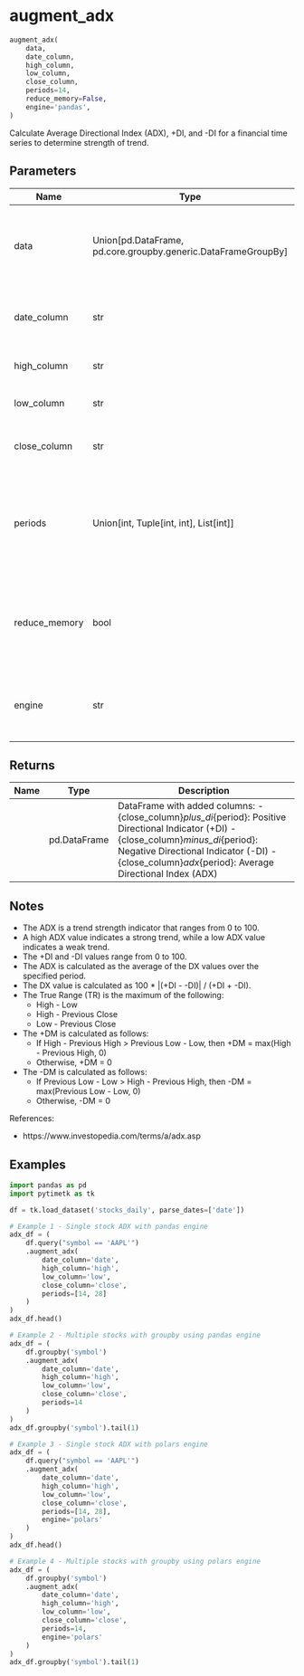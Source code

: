 # augment_adx { #pytimetk.augment_adx }

```python
augment_adx(
    data,
    date_column,
    high_column,
    low_column,
    close_column,
    periods=14,
    reduce_memory=False,
    engine='pandas',
)
```

Calculate Average Directional Index (ADX), +DI, and -DI for a financial time series to determine strength of trend.

## Parameters {.doc-section .doc-section-parameters}

| Name          | Type                                                            | Description                                                                                     | Default    |
|---------------|-----------------------------------------------------------------|-------------------------------------------------------------------------------------------------|------------|
| data          | Union\[pd.DataFrame, pd.core.groupby.generic.DataFrameGroupBy\] | Input pandas DataFrame or GroupBy object with time series data.                                 | _required_ |
| date_column   | str                                                             | Column name containing dates or timestamps.                                                     | _required_ |
| high_column   | str                                                             | Column name with high prices.                                                                   | _required_ |
| low_column    | str                                                             | Column name with low prices.                                                                    | _required_ |
| close_column  | str                                                             | Column name with closing prices.                                                                | _required_ |
| periods       | Union\[int, Tuple\[int, int\], List\[int\]\]                    | Number of periods for ADX calculation. Accepts int, tuple (start, end), or list. Default is 14. | `14`       |
| reduce_memory | bool                                                            | If True, reduces memory usage before calculation. Default is False.                             | `False`    |
| engine        | str                                                             | Computation engine: 'pandas' or 'polars'. Default is 'pandas'.                                  | `'pandas'` |

## Returns {.doc-section .doc-section-returns}

| Name   | Type         | Description                                                                                                                                                                                                                                   |
|--------|--------------|-----------------------------------------------------------------------------------------------------------------------------------------------------------------------------------------------------------------------------------------------|
|        | pd.DataFrame | DataFrame with added columns: - {close_column}_plus_di_{period}: Positive Directional Indicator (+DI) - {close_column}_minus_di_{period}: Negative Directional Indicator (-DI) - {close_column}_adx_{period}: Average Directional Index (ADX) |

## Notes {.doc-section .doc-section-notes}

- The ADX is a trend strength indicator that ranges from 0 to 100.
- A high ADX value indicates a strong trend, while a low ADX value indicates a weak trend.
- The +DI and -DI values range from 0 to 100.
- The ADX is calculated as the average of the DX values over the specified period.
- The DX value is calculated as 100 * |(+DI - -DI)| / (+DI + -DI).
- The True Range (TR) is the maximum of the following:
    - High - Low
    - High - Previous Close
    - Low - Previous Close
- The +DM is calculated as follows:
    - If High - Previous High > Previous Low - Low, then +DM = max(High - Previous High, 0)
    - Otherwise, +DM = 0
- The -DM is calculated as follows:
    - If Previous Low - Low > High - Previous High, then -DM = max(Previous Low - Low, 0)
    - Otherwise, -DM = 0

References: 

- https://www.investopedia.com/terms/a/adx.asp

## Examples {.doc-section .doc-section-examples}

```python
import pandas as pd
import pytimetk as tk

df = tk.load_dataset('stocks_daily', parse_dates=['date'])

# Example 1 - Single stock ADX with pandas engine
adx_df = (
    df.query("symbol == 'AAPL'")
    .augment_adx(
        date_column='date',
        high_column='high',
        low_column='low',
        close_column='close',
        periods=[14, 28]
    )
)
adx_df.head()
```

```python
# Example 2 - Multiple stocks with groupby using pandas engine
adx_df = (
    df.groupby('symbol')
    .augment_adx(
        date_column='date',
        high_column='high',
        low_column='low',
        close_column='close',
        periods=14
    )
)
adx_df.groupby('symbol').tail(1)
```

```python
# Example 3 - Single stock ADX with polars engine
adx_df = (
    df.query("symbol == 'AAPL'")
    .augment_adx(
        date_column='date',
        high_column='high',
        low_column='low',
        close_column='close',
        periods=[14, 28],
        engine='polars'
    )
)
adx_df.head()
```

```python
# Example 4 - Multiple stocks with groupby using polars engine
adx_df = (
    df.groupby('symbol')
    .augment_adx(
        date_column='date',
        high_column='high',
        low_column='low',
        close_column='close',
        periods=14,
        engine='polars'
    )
)
adx_df.groupby('symbol').tail(1)
```